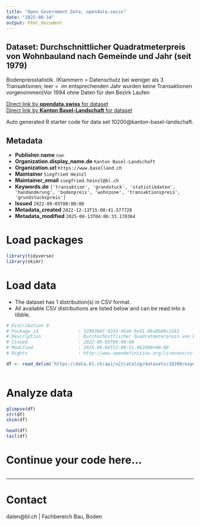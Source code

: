 ```yaml
---
title: "Open Government Data, opendata.swiss"
date: "2025-08-14"
output: html_document
---
```


## Dataset: Durchschnittlicher Quadratmeterpreis von Wohnbauland nach Gemeinde und Jahr (seit 1979)

Bodenpreisstatistik. (Klammern = Datenschutz bei weniger als 3 Transaktionen; leer =  im entsprechenden Jahr wurden keine Transaktionen vorgenommen)Vor 1994 ohne Daten für den Bezirk Laufen

[Direct link by **opendata.swiss** for dataset](https://opendata.swiss/de/dataset/durchschnittlicher-quadratmeterpreis-von-wohnbauland-nach-gemeinde-und-jahr-ab-1979)<br>
[Direct link by **Kanton Basel-Landschaft** for dataset](https://data.bl.ch/explore/dataset/10200/)

Auto generated R starter code for data set 10200@kanton-basel-landschaft.

## Metadata

- **Publisher.name** `nan`
- **Organization.display_name.de** `Kanton Basel-Landschaft`
- **Organization.url** `https://www.baselland.ch`
- **Maintainer** `Siegfried Heinzl`
- **Maintainer_email** `siegfried.heinzl@bl.ch`
- **Keywords.de** `['transaktion', 'grundstuck', 'statistikdaten', 'handanderung', 'bodenpreis', 'wohnzone', 'transaktionspreis', 'grundstuckspreis']`
- **Issued** `2022-09-05T00:00:00`
- **Metadata_created** `2022-12-13T15:08:41.577728`
- **Metadata_modified** `2025-08-13T04:06:33.170364`


# Load packages

```r

library(tidyverse)
library(skimr)

```

# Load data

-   The dataset has 1 distribution(s) in CSV format.
-   All available CSV distributions are listed below and can be read into a tibble.

```r

# Distribution 0
# Package_id               : 32903b0f-92d3-45a9-9e51-86a8b80c2161
# Description              : Durchschnittlicher Quadratmeterpreis von Wohnbauland nach Gemeinde und Jahr (seit 1979) (csv)
# Issued                   : 2022-09-05T00:00:00
# Modified                 : 2025-08-04T12:09:51.062000+00:00
# Rights                   : http://www.opendefinition.org/licenses/cc-by/

df <- read_delim('https://data.bl.ch/api/v2/catalog/datasets/10200/exports/csv?use_labels=true')



```

# Analyze data

```r

glimpse(df)
str(df)
skim(df)

head(df)
tail(df)

```

# Continue your code here...

```r

```

------------------------------------------------------------------------

# Contact

daten@bl.ch | Fachbereich Bau, Boden
